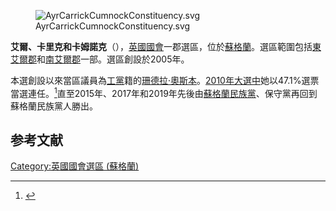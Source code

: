 [[File:AyrCarrickCumnockConstituency.svg|right]]

'''艾爾、卡里克和卡姆諾克'''（{{lang-en|Ayr, Carrick and Cumnock}}），[[英國|英國]][[英國國會|國會]]一郡選區，位於[[蘇格蘭|蘇格蘭]]。選區範圍包括[[東艾爾郡|東艾爾郡]]和[[南艾爾郡|南艾爾郡]]一部。選區創設於2005年。

本選創設以來當區議員為[[工黨_(英國)|工黨]]籍的[[珊德拉·奧斯本|珊德拉·奧斯本]]。[[2010年英國大選|2010年大選中]]她以47.1%選票當選連任。<ref name="">{{cite news
|publisher=[[英國廣播公司|英國廣播公司]]
|date=2010年5月7日
|title=Election 2010/Constituency/Ayr, Carrick and Cumnock
|url=http://news.bbc.co.uk/1/shared/election2010/results/constituency/806.stm
|accessdate=2010年5月13日
|archive-date=2017年9月4日
|archive-url=https://web.archive.org/web/20170904214240/http://news.bbc.co.uk/1/shared/election2010/results/constituency/806.stm
|dead-url=no
}}</ref>直至2015年、2017年和2019年先後由[[蘇格蘭民族黨|蘇格蘭民族黨]]、保守黨再回到蘇格蘭民族黨人勝出。

==参考文献==
<div class="references-small">
<references></references>
</div>

{{DEFAULTSORT:Ayr, Carrick and Cumnock (UK Parliament constituency)}}
{{英國國會選區 (蘇格蘭)}}
[[Category:英國國會選區_(蘇格蘭)|Category:英國國會選區 (蘇格蘭)]]